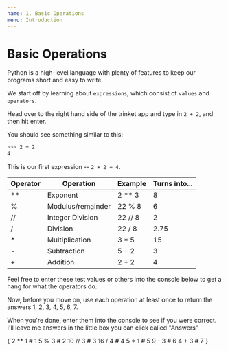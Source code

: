 ```yaml
---
name: 1. Basic Operations
menu: Introduction
---
```



# Basic Operations

Python is a high-level language with plenty of features to keep our programs short and easy to write.

We start off by learning about `expressions`, which consist of `values` and `operators`.

Head over to the right hand side of the trinket app and type in `2 + 2`, and then hit enter.

<Repl />

You should see something similar to this:
```bash
>>> 2 + 2
4
```

This is our first expression -- `2 + 2 = 4`.

| Operator | Operation         | Example | Turns into...   |
|----------|-------------------|---------|-----------------|
| **       | Exponent          | 2 ** 3  | 8               |
| %        | Modulus/remainder | 22 % 8  | 6               |
| //       | Integer Division  | 22 // 8 | 2               |
| /        | Division          | 22 / 8  | 2.75            |
| *        | Multiplication    | 3 * 5   | 15              |
| -        | Subtraction       | 5 - 2   | 3               |
| +        | Addition          | 2 + 2   | 4               |

Feel free to enter these test values or others into the console below to get a hang for what the operators do.

<Repl />

Now, before you move on, use each operation at least once to return the answers 1, 2, 3, 4, 5, 6, 7.

When you're done, enter them into the console to see if you were correct.
I'll leave me answers in the little box you can click called "Answers"

<Answer summary="Answers">
{`2 ** 1 # 1
5 % 3 # 2
10 // 3 # 3
16 / 4 # 4
5 * 1 # 5
9 - 3 # 6
4 + 3 # 7`}
</Answer>
